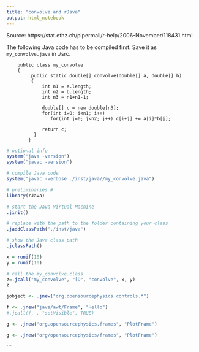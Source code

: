 ```yaml
---
title: "convolve and rJava"
output: html_notebook
---
```


Source: https://stat.ethz.ch/pipermail/r-help/2006-November/118431.html

The following Java code has to be compiled first. Save it as `my_convolve.java` in ./src.


        public class my_convolve
        {            	
             public static double[] convolve(double[] a, double[] b)
             {
                 int n1 = a.length;
                 int n2 = b.length;
                 int n3 = n1+n1-1;
                 
                 double[] c = new double[n3];
                 for(int i=0; i<n1; i++)
                    for(int j=0; j<n2; j++) c[i+j] += a[i]*b[j];
                    
                 return c;
              }   
            }  
```r
# optional info
system("java -version")
system("javac -version")
```


```r
# compile Java code
system("javac -verbose ./inst/java//my_convolve.java")
```


```r
# preliminaries #
library(rJava)

# start the Java Virtual Machine
.jinit()

# replace with the path to the folder containing your class
.jaddClassPath("./inst/java")     

# show the Java class path
.jclassPath()
```

```r
x = runif(10)
y = runif(10)
```

```r
# call the my_convolve.class
z=.jcall("my_convolve", "[D", "convolve", x, y)
z
```









```r
jobject <- .jnew("org.opensourcephysics.controls.*")
```

```r
f <- .jnew("java/awt/Frame", "Hello")
#.jcall(f, , "setVisible", TRUE)
```


```r
g <- .jnew("org.opensourcephysics.frames", "PlotFrame")
```

```r
g <- .jnew("org/opensourcephysics/frames", "PlotFrame")
```
```

